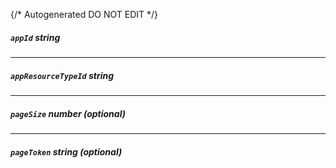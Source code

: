 {/* Autogenerated DO NOT EDIT  */}
##### `appId` _string_

---
##### `appResourceTypeId` _string_

---
##### `pageSize` _number (optional)_

---
##### `pageToken` _string (optional)_


